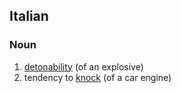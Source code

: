 ==Italian==

===Noun===
{{it-noun|f|-}}

# [[detonability]] (of an explosive)
# tendency to [[knock]] (of a car engine)